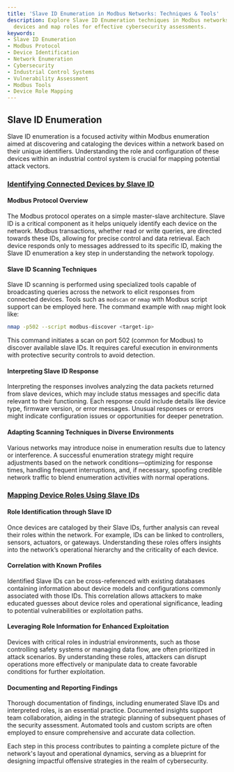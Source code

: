 ```yaml
---
title: 'Slave ID Enumeration in Modbus Networks: Techniques & Tools'
description: Explore Slave ID Enumeration techniques in Modbus networks to identify
  devices and map roles for effective cybersecurity assessments.
keywords:
- Slave ID Enumeration
- Modbus Protocol
- Device Identification
- Network Enumeration
- Cybersecurity
- Industrial Control Systems
- Vulnerability Assessment
- Modbus Tools
- Device Role Mapping
---
```


## Slave ID Enumeration

Slave ID enumeration is a focused activity within Modbus enumeration aimed at discovering and cataloging the devices within a network based on their unique identifiers. Understanding the role and configuration of these devices within an industrial control system is crucial for mapping potential attack vectors.

### [Identifying Connected Devices by Slave ID](offensive/network/enumeration/modbus_enumeration/slave_id_enumeration/identifying_connected_devices_by_slave_id)

#### Modbus Protocol Overview

The Modbus protocol operates on a simple master-slave architecture. Slave ID is a critical component as it helps uniquely identify each device on the network. Modbus transactions, whether read or write queries, are directed towards these IDs, allowing for precise control and data retrieval. Each device responds only to messages addressed to its specific ID, making the Slave ID enumeration a key step in understanding the network topology.

#### Slave ID Scanning Techniques

Slave ID scanning is performed using specialized tools capable of broadcasting queries across the network to elicit responses from connected devices. Tools such as `modscan` or `nmap` with Modbus script support can be employed here. The command example with `nmap` might look like:

```bash
nmap -p502 --script modbus-discover <target-ip>
```

This command initiates a scan on port 502 (common for Modbus) to discover available slave IDs. It requires careful execution in environments with protective security controls to avoid detection.

#### Interpreting Slave ID Response

Interpreting the responses involves analyzing the data packets returned from slave devices, which may include status messages and specific data relevant to their functioning. Each response could include details like device type, firmware version, or error messages. Unusual responses or errors might indicate configuration issues or opportunities for deeper penetration.

#### Adapting Scanning Techniques in Diverse Environments

Various networks may introduce noise in enumeration results due to latency or interference. A successful enumeration strategy might require adjustments based on the network conditions—optimizing for response times, handling frequent interruptions, and, if necessary, spoofing credible network traffic to blend enumeration activities with normal operations.

### [Mapping Device Roles Using Slave IDs](offensive/network/enumeration/modbus_enumeration/slave_id_enumeration/mapping_device_roles_using_slave_ids)

#### Role Identification through Slave ID

Once devices are cataloged by their Slave IDs, further analysis can reveal their roles within the network. For example, IDs can be linked to controllers, sensors, actuators, or gateways. Understanding these roles offers insights into the network’s operational hierarchy and the criticality of each device.

#### Correlation with Known Profiles

Identified Slave IDs can be cross-referenced with existing databases containing information about device models and configurations commonly associated with those IDs. This correlation allows attackers to make educated guesses about device roles and operational significance, leading to potential vulnerabilities or exploitation paths.

#### Leveraging Role Information for Enhanced Exploitation

Devices with critical roles in industrial environments, such as those controlling safety systems or managing data flow, are often prioritized in attack scenarios. By understanding these roles, attackers can disrupt operations more effectively or manipulate data to create favorable conditions for further exploitation.

#### Documenting and Reporting Findings

Thorough documentation of findings, including enumerated Slave IDs and interpreted roles, is an essential practice. Documented insights support team collaboration, aiding in the strategic planning of subsequent phases of the security assessment. Automated tools and custom scripts are often employed to ensure comprehensive and accurate data collection. 

Each step in this process contributes to painting a complete picture of the network's layout and operational dynamics, serving as a blueprint for designing impactful offensive strategies in the realm of cybersecurity.